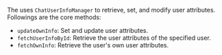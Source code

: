 <PlatformWrapper platform="flutter">

The <Vg k="CHAT_SDK"/> uses `ChatUserInfoManager` to retrieve, set, and modify user attributes. Followings are the core methods:
- `updateOwnInfo`: Set and update user attributes.
- `fetchUserInfoById`: Retrieve the user attributes of the specified user.
- `fetchOwnInfo`: Retrieve the user's own user attributes.

</PlatformWrapper>